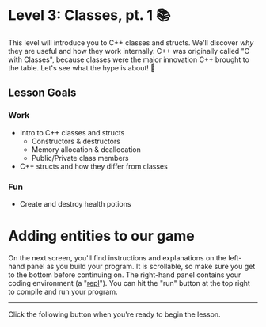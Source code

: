# Level 3: Classes, pt. 1 📚

This level will introduce you to C++ classes and structs. We'll discover _why_ they are useful
and how they work internally. C++ was originally called "C with Classes", because classes were the
major innovation C++ brought to the table. Let's see what the hype is about! 🧐

## Lesson Goals

### Work

- Intro to C++ classes and structs
  - Constructors & destructors
  - Memory allocation & deallocation
  - Public/Private class members
- C++ structs and how they differ from classes

### Fun

- Create and destroy health potions

# Adding entities to our game

On the next screen, you'll find instructions and explanations
on the left-hand panel as you build your program.
It is scrollable, so make sure you get to the bottom before continuing on.
The right-hand panel contains your coding environment
(a "[repl](https://docs.repl.it/)").
You can hit the "run" button at the top right to compile and run your program.

---

Click the following button when you're ready to begin the lesson.
